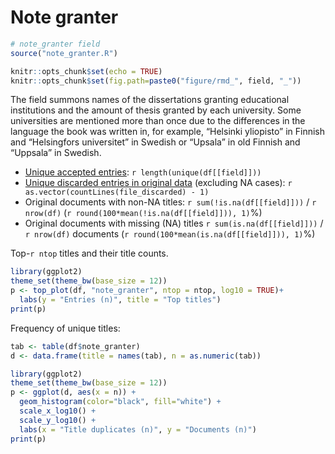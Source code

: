 # Note granter

```r
# note_granter field
source("note_granter.R")
```

```r
knitr::opts_chunk$set(echo = TRUE)
knitr::opts_chunk$set(fig.path=paste0("figure/rmd_", field, "_"))
```

The field summons names of the dissertations granting educational institutions and the amount of thesis granted by each university. Some universities are mentioned more than once due to the differences in the language the book was written in, for example, "Helsinki yliopisto" in Finnish and "Helsingfors universitet" in Swedish or "Upsala" in old Finnish and "Uppsala" in Swedish. 

* [Unique accepted entries](dataTable/data_table.html?path=../output.tables/note_granter_accepted.csv): `r length(unique(df[[field]]))`
* [Unique discarded entries in original data](dataTable/data_table.html?path=../output.tables/note_granter_discarded.csv) (excluding NA cases): `r as.vector(countLines(file_discarded) - 1)`
* Original documents with non-NA titles: `r sum(!is.na(df[[field]]))` / `r nrow(df)` (`r round(100*mean(!is.na(df[[field]])), 1)`%)
* Original documents with missing (NA) titles `r sum(is.na(df[[field]]))` / `r nrow(df)` documents (`r round(100*mean(is.na(df[[field]])), 1)`%)

 
 Top-`r ntop` titles and their title counts.
 
```r
library(ggplot2)
theme_set(theme_bw(base_size = 12))
p <- top_plot(df, "note_granter", ntop = ntop, log10 = TRUE)+
  labs(y = "Entries (n)", title = "Top titles")
print(p)
``` 

Frequency of unique titles:
  
```r
tab <- table(df$note_granter)
d <- data.frame(title = names(tab), n = as.numeric(tab))

library(ggplot2)
theme_set(theme_bw(base_size = 12))
p <- ggplot(d, aes(x = n)) +
  geom_histogram(color="black", fill="white") +
  scale_x_log10() +
  scale_y_log10() +
  labs(x = "Title duplicates (n)", y = "Documents (n)")
print(p)
```

 